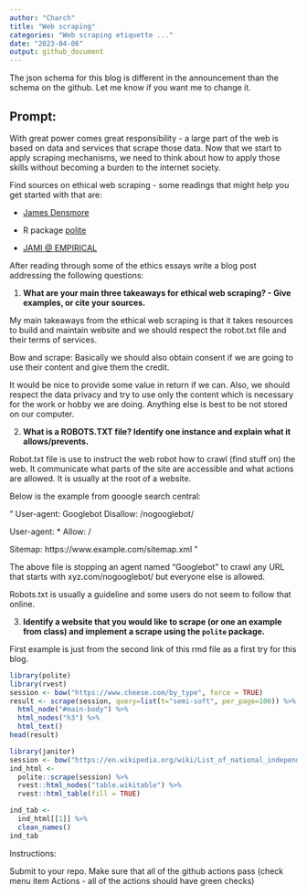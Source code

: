 ```yaml
---
author: "Charch"
title: "Web scraping"
categories: "Web scraping etiquette ..."
date: "2023-04-06"
output: github_document
---
```


The json schema for this blog is different in the announcement than the schema on the github. Let me know if you want me to change it.
 
## Prompt:

With great power comes great responsibility - a large part of the web is based on data and services that scrape those data. 
Now that we start to apply scraping mechanisms, we need to think about how to apply those skills without becoming a burden to the internet society.

Find sources on ethical web scraping - some readings that might help you get started with that are: 

  - [James Densmore](https://towardsdatascience.com/ethics-in-web-scraping-b96b18136f01)

  - R package [polite](https://github.com/dmi3kno/polite)

  - [JAMI @ EMPIRICAL](https://www.empiricaldata.org/dataladyblog/a-guide-to-ethical-web-scraping)


After reading through some of the ethics essays
write a blog post addressing the following questions: 

1. **What are your main three takeaways for ethical web scraping? - Give examples, or cite your sources.**

My main takeaways from the ethical web scraping is that it takes resources to build and maintain website and we should respect the robot.txt file and their terms of services.

Bow and scrape: Basically we should also obtain consent if we are going to use their content and give them the credit.

It would be nice to provide some value in return if we can. Also, we should respect the data privacy and try to use only the content which is necessary for the work or hobby we are doing. Anything else is best to be not stored on our computer.

2. **What is a ROBOTS.TXT file? Identify one instance and explain what it allows/prevents.**

Robot.txt file is use to instruct the web robot how to crawl (find stuff on) the web. It communicate what parts of the site are accessible and what actions are allowed. It is usually at the root of a website.

Below is the example from gooogle search central:

"
User-agent: Googlebot
Disallow: /nogooglebot/

User-agent: *
Allow: /

Sitemap: https://www.example.com/sitemap.xml
"

The above file is stopping an agent named "Googlebot" to crawl any URL that starts with xyz.com/nogooglebot/ but everyone else is allowed.

Robots.txt is usually a guideline and some users do not seem to follow that online.


3. **Identify a website that you would like to scrape (or one an example from class) and implement a scrape using the `polite` package.**

First example is just from the second link of this rmd file as a first try for this blog.

```r
library(polite)
library(rvest)
session <- bow("https://www.cheese.com/by_type", force = TRUE)
result <- scrape(session, query=list(t="semi-soft", per_page=100)) %>%
  html_node("#main-body") %>% 
  html_nodes("h3") %>% 
  html_text()
head(result)

```

```r
library(janitor)
session <- bow("https://en.wikipedia.org/wiki/List_of_national_independence_days", force = TRUE)
ind_html <-
  polite::scrape(session) %>%
  rvest::html_nodes("table.wikitable") %>% 
  rvest::html_table(fill = TRUE)

ind_tab <- 
  ind_html[[1]] %>% 
  clean_names()
ind_tab

```

Instructions:

Submit to your repo. Make sure that all of the github actions pass (check menu item Actions - all of the actions should have green checks)

